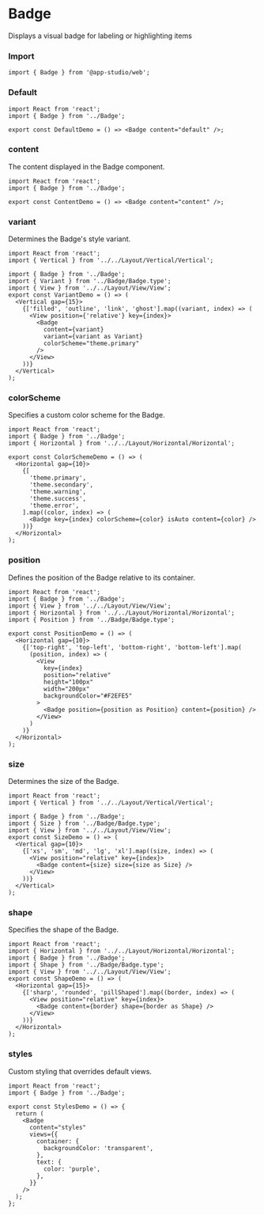# Badge

Displays a visual badge for labeling or highlighting items

### **Import**
  ```tsx
  import { Badge } from '@app-studio/web';
  ```

### **Default**
```tsx
import React from 'react';
import { Badge } from '../Badge';

export const DefaultDemo = () => <Badge content="default" />;

```

### **content**
The content displayed in the Badge component.

```tsx
import React from 'react';
import { Badge } from '../Badge';

export const ContentDemo = () => <Badge content="content" />;

```

### **variant**
Determines the Badge's style variant.

```tsx
import React from 'react';
import { Vertical } from '../../Layout/Vertical/Vertical';

import { Badge } from '../Badge';
import { Variant } from '../Badge/Badge.type';
import { View } from '../../Layout/View/View';
export const VariantDemo = () => (
  <Vertical gap={15}>
    {['filled', 'outline', 'link', 'ghost'].map((variant, index) => (
      <View position={'relative'} key={index}>
        <Badge
          content={variant}
          variant={variant as Variant}
          colorScheme="theme.primary"
        />
      </View>
    ))}
  </Vertical>
);

```

### **colorScheme**
Specifies a custom color scheme for the Badge.

```tsx
import React from 'react';
import { Badge } from '../Badge';
import { Horizontal } from '../../Layout/Horizontal/Horizontal';

export const ColorSchemeDemo = () => (
  <Horizontal gap={10}>
    {[
      'theme.primary',
      'theme.secondary',
      'theme.warning',
      'theme.success',
      'theme.error',
    ].map((color, index) => (
      <Badge key={index} colorScheme={color} isAuto content={color} />
    ))}
  </Horizontal>
);

```

### **position**
Defines the position of the Badge relative to its container.

```tsx
import React from 'react';
import { Badge } from '../Badge';
import { View } from '../../Layout/View/View';
import { Horizontal } from '../../Layout/Horizontal/Horizontal';
import { Position } from '../Badge/Badge.type';

export const PositionDemo = () => (
  <Horizontal gap={10}>
    {['top-right', 'top-left', 'bottom-right', 'bottom-left'].map(
      (position, index) => (
        <View
          key={index}
          position="relative"
          height="100px"
          width="200px"
          backgroundColor="#F2EFE5"
        >
          <Badge position={position as Position} content={position} />
        </View>
      )
    )}
  </Horizontal>
);

```

### **size**
Determines the size of the Badge.

```tsx
import React from 'react';
import { Vertical } from '../../Layout/Vertical/Vertical';

import { Badge } from '../Badge';
import { Size } from '../Badge/Badge.type';
import { View } from '../../Layout/View/View';
export const SizeDemo = () => (
  <Vertical gap={10}>
    {['xs', 'sm', 'md', 'lg', 'xl'].map((size, index) => (
      <View position="relative" key={index}>
        <Badge content={size} size={size as Size} />
      </View>
    ))}
  </Vertical>
);

```

### **shape**
Specifies the shape of the Badge.

```tsx
import React from 'react';
import { Horizontal } from '../../Layout/Horizontal/Horizontal';
import { Badge } from '../Badge';
import { Shape } from '../Badge/Badge.type';
import { View } from '../../Layout/View/View';
export const ShapeDemo = () => (
  <Horizontal gap={15}>
    {['sharp', 'rounded', 'pillShaped'].map((border, index) => (
      <View position="relative" key={index}>
        <Badge content={border} shape={border as Shape} />
      </View>
    ))}
  </Horizontal>
);

```

### **styles**
Custom styling that overrides default views.

```tsx
import React from 'react';
import { Badge } from '../Badge';

export const StylesDemo = () => {
  return (
    <Badge
      content="styles"
      views={{
        container: {
          backgroundColor: 'transparent',
        },
        text: {
          color: 'purple',
        },
      }}
    />
  );
};

```

